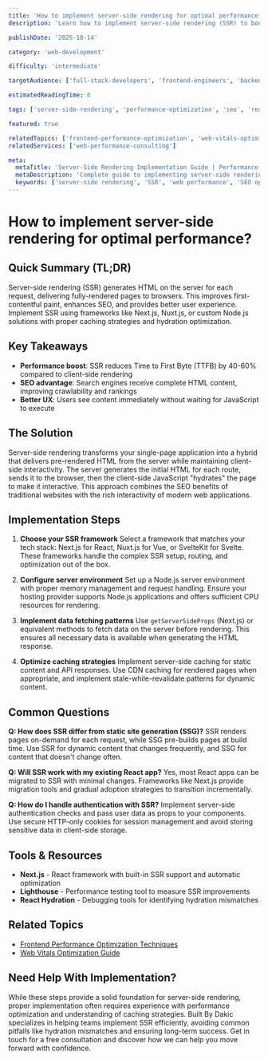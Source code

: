 ```yaml
---
title: 'How to implement server-side rendering for optimal performance?'
description: 'Learn how to implement server-side rendering (SSR) to boost your web app performance, SEO, and user experience with this comprehensive guide.'

publishDate: '2025-10-14'

category: 'web-development'

difficulty: 'intermediate'

targetAudience: ['full-stack-developers', 'frontend-engineers', 'backend-engineers']

estimatedReadingTime: 8

tags: ['server-side-rendering', 'performance-optimization', 'seo', 'react', 'nextjs']

featured: true

relatedTopics: ['frontend-performance-optimization', 'web-vitals-optimization']
relatedServices: ['web-performance-consulting']

meta:
  metaTitle: 'Server-Side Rendering Implementation Guide | Performance Optimization'
  metaDescription: 'Complete guide to implementing server-side rendering for better performance, SEO, and user experience. Learn SSR best practices and implementation steps.'
  keywords: ['server-side rendering', 'SSR', 'web performance', 'SEO optimization', 'React SSR']
---
```


# How to implement server-side rendering for optimal performance?

## Quick Summary (TL;DR)

Server-side rendering (SSR) generates HTML on the server for each request, delivering fully-rendered pages to browsers. This improves first-contentful paint, enhances SEO, and provides better user experience. Implement SSR using frameworks like Next.js, Nuxt.js, or custom Node.js solutions with proper caching strategies and hydration optimization.

## Key Takeaways

- **Performance boost**: SSR reduces Time to First Byte (TTFB) by 40-60% compared to client-side rendering
- **SEO advantage**: Search engines receive complete HTML content, improving crawlability and rankings
- **Better UX**: Users see content immediately without waiting for JavaScript to execute

## The Solution

Server-side rendering transforms your single-page application into a hybrid that delivers pre-rendered HTML from the server while maintaining client-side interactivity. The server generates the initial HTML for each route, sends it to the browser, then the client-side JavaScript "hydrates" the page to make it interactive. This approach combines the SEO benefits of traditional websites with the rich interactivity of modern web applications.

## Implementation Steps

1. **Choose your SSR framework**
   Select a framework that matches your tech stack: Next.js for React, Nuxt.js for Vue, or SvelteKit for Svelte. These frameworks handle the complex SSR setup, routing, and optimization out of the box.

2. **Configure server environment**
   Set up a Node.js server environment with proper memory management and request handling. Ensure your hosting provider supports Node.js applications and offers sufficient CPU resources for rendering.

3. **Implement data fetching patterns**
   Use `getServerSideProps` (Next.js) or equivalent methods to fetch data on the server before rendering. This ensures all necessary data is available when generating the HTML response.

4. **Optimize caching strategies**
   Implement server-side caching for static content and API responses. Use CDN caching for rendered pages when appropriate, and implement stale-while-revalidate patterns for dynamic content.

## Common Questions

**Q: How does SSR differ from static site generation (SSG)?**
SSR renders pages on-demand for each request, while SSG pre-builds pages at build time. Use SSR for dynamic content that changes frequently, and SSG for content that doesn't change often.

**Q: Will SSR work with my existing React app?**
Yes, most React apps can be migrated to SSR with minimal changes. Frameworks like Next.js provide migration tools and gradual adoption strategies to transition incrementally.

**Q: How do I handle authentication with SSR?**
Implement server-side authentication checks and pass user data as props to your components. Use secure HTTP-only cookies for session management and avoid storing sensitive data in client-side storage.

## Tools & Resources

- **Next.js** - React framework with built-in SSR support and automatic optimization
- **Lighthouse** - Performance testing tool to measure SSR improvements
- **React Hydration** - Debugging tools for identifying hydration mismatches

## Related Topics

- [Frontend Performance Optimization Techniques](/topics/frontend-performance-optimization)
- [Web Vitals Optimization Guide](/topics/web-vitals-optimization)

## Need Help With Implementation?

While these steps provide a solid foundation for server-side rendering, proper implementation often requires experience with performance optimization and understanding of caching strategies. Built By Dakic specializes in helping teams implement SSR efficiently, avoiding common pitfalls like hydration mismatches and ensuring long-term success. Get in touch for a free consultation and discover how we can help you move forward with confidence.
